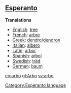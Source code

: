 ==[[Esperanto]]==

'''Translations'''

*[[English]]: [[tree]]
*[[French]]: [[arbre]]
*[[Greek]]: [[dendro]]/[[dendron]]
*[[Italian]]: [[albero]]
*[[Latin]]: [[arbor]]
*[[Spanish]]: [[arbol]]
*[[Swedish]]: [[träd]]
*[[German]]: [[baum]]


[[eo:arbo]]
[[gl:Arbo]]
[[sv:arbo]]
[[Category:Esperanto language]]
{{Universala Vortaro}}